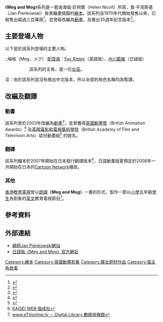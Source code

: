 {{NotChineseTitle|time=2015-12-14T04:40:52+00:00}}
{{Infobox animanga/Header2}}
{{Infobox animanga/TVAnime
|標題= Meg and Mog
|製作= Absolutely Productions
|播放電視台= {{flagicon|United Kingdom}} [[CITV|CITV]]
|其他電視台=
|播放開始= 2003年
|播放結束= 2004年
|話數= 52
|其他= 每話歷時約5分鐘
}}
{{Infobox animanga/Footerofja}}
《'''Meg and Mog'''》系列是一套由海倫·尼柯爾（Helen Nicoll）所寫，詹·平克斯基（Jan Pienkowski）負責繪畫插圖的[[繪本|繪本]]。該系列自1970年代開始發售以來，已經售出超過三百萬冊<ref>{{Cite web |url=http://www.animationmagazine.net/article.php?article_id=1641 |title=Target Ent Launches Kids and Animation Division |access-date=2007-11-12 |archive-url=https://web.archive.org/web/20070807230719/http://www.animationmagazine.net/article.php?article_id=1641 |archive-date=2007-08-07 |dead-url=yes }}</ref>，並曾經改編為[[動畫|動畫]]，及推出35週年紀念版本<ref>{{Cite web |url=http://www.puffincatalogue.co.uk/hi/puffin/title.html?titleId=3978&imprintId=374&catalogueId=215 |title=Penguin and Puffin Online Catalogues |accessdate=2007-11-12 |archive-date=2007-12-31 |archive-url=https://archive.is/20071231211353/http://www.puffincatalogue.co.uk/hi/puffin/title.html?titleId=3978&imprintId=374&catalogueId=215 |dead-url=no }}</ref>。
== 主要登場人物 ==
以下是於該系列登場的主要人物。
:;梅格（Meg，メグ）:[[配音員|配音員]]：[[Fay_Ripley|Fay Ripley]]（英語版）、[[內川藍維|內川藍維]]（日語版）
::該系列的主角，是一位[[女巫|女巫]]。
:;莫格（Mog，モグ）：配音員：[[Phil_Cornwell|Phil Cornwell]]（英語版）、[[福圓美里|福圓美里]]（日語版）
::梅格飼養的[[貓|貓]]，身上有黑白間條花紋。
:;歐爾（Owl，ホー）：配音員：[[Alan_Bennett|Alan Bennett]]（英語版）、[[田坂秀樹|田坂秀樹]]（日語版）
::[[貓頭鷹|貓頭鷹]]，是梅格和莫格的朋友。
注：由於該系列並沒有推出中文版本，所以全部的角色名稱均為暫譯。
== 改編及翻譯 ==
=== 動畫 ===
該系列曾於2003年改編為[[動畫|動畫]]<ref>{{Cite web |url=http://www.toonhound.com/megmog.htm |title=Toonhound - Meg and Mog（2003 - 2004） |accessdate=2007-11-12 |archive-date=2020-04-11 |archive-url=https://web.archive.org/web/20200411171235/http://www.toonhound.com/megmog.htm |dead-url=no }}</ref>，並曾獲得[[英國動畫奬|英國動畫奬]]（British Animation Awards）<ref>{{Cite web |url=http://www.britishcouncil.org/arts-film-british-animation-awards2004.htm |title=英國動畫奬 2004 提名 |accessdate=2007-11-12 |archive-date=2007-12-14 |archive-url=https://web.archive.org/web/20071214192236/http://www.britishcouncil.org/arts-film-british-animation-awards2004.htm |dead-url=no }}</ref> 及[[英國電影和電視藝術學院|英國電影和電視藝術學院]]（British Academy of Film and Television Arts）幼兒動畫組<ref>{{Cite web |url=http://www.bafta.org/awards/childrens/nominations/?year=2005 |title=BAFTA兒童組提名 2005 |accessdate=2007-11-12 |archive-date=2010-02-23 |archive-url=https://web.archive.org/web/20100223215755/http://www.bafta.org/awards/childrens/nominations/?year=2005 |dead-url=no }}</ref> 的提名。
=== 翻譯 ===
該系列繪本於2007年開始在日本發行翻譯版本<ref>[http://www.kaiseisha.co.jp/cgi-bin/find3.cgi?page=bookshop_outdtl&isbn=978-4-03-202660-3&orderid=162411194875924262 KAISEI WEB 偕成社]{{dead link|date=2017年11月 |bot=InternetArchiveBot |fix-attempted=yes }}</ref>，日語動畫版更預定於2008年一月開始在日本的[[Cartoon_Network|Cartoon Network]]播放。
=== 其他 ===
[[香港教育電視|香港教育電視]]曾以[[朗讀|朗讀]]《'''Meg and Mog'''》一書的形式，製作一節以[[小學|小學]]五年級[[學生|學生]]為對象的[[英文|英文]]教育電視節目<ref>[http://webserver1.etvonline.tv/etv_c/digilibrary/archive_wmp.cfm?PROGRAM_REF_NBR=1702 www.eTVonline.tv -- Digital Library 數碼視像館]{{dead link|date=2017年11月 |bot=InternetArchiveBot |fix-attempted=yes }}</ref>。
== 參考資料 ==
{{reflist}}
== 外部連結 ==
*[http://www.janpienkowski.com/ 繪師Jan Pienkowski網站] {{Wayback|url=http://www.janpienkowski.com/ |date=20110414132001 }}
*[https://web.archive.org/web/20071108212244/http://www.megandmog.jp/ 日語版《Meg and Mog》官方網站]

[[Category:繪本|Category:繪本]]
[[Category:英國動畫影集|Category:英國動畫影集]]
[[Category:魔女题材作品|Category:魔女题材作品]]
[[Category:猫主角故事|Category:猫主角故事]]